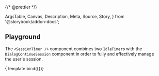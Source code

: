{/* @prettier */}

  ArgsTable,
  Canvas,
  Description,
  Meta,
  Source,
  Story,
} from '@storybook/addon-docs';


<Meta
  argTypes={argTypes}
  component={SessionTimer}
  title="Organisms/SessionTimer"
/>

<Description of={SessionTimer} />

## Playground

The `<SessionTimer />` component combines two `IdleTimer`s with the
`DialogContinueSession` component in order to fully and effectively manage
the user's session.

<Canvas isColumn>
  <Source language="jsx" story="Playground" />
  <Story
    name="Playground"
    args={{
      promptWithMsRemaining: 5000,
      tokenMaxAgeMs: 15 * 1000,
    }}
  >
    {Template.bind({})}
  </Story>
  <ArgsTable story="Playground" />
</Canvas>
